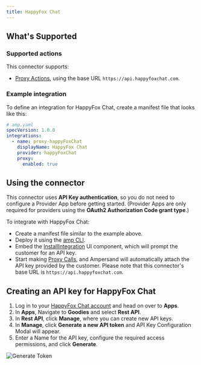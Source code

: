 ```yaml
---
title: HappyFox Chat
---
```

## What's Supported

### Supported actions

This connector supports:
- [Proxy Actions](/define-integrations/proxy-actions), using the base URL `https://api.happyfoxchat.com`.

### Example integration

To define an integration for HappyFox Chat, create a manifest file that looks like this:

```YAML
# amp.yaml
specVersion: 1.0.0
integrations: 
  - name: proxy-happyFoxChat
    displayName: HappyFox Chat
    provider: happyFoxChat
    proxy:
      enabled: true
```

## Using the connector

This connector uses **API Key authentication**, so you do not need to configure a Provider App before getting started. (Provider Apps are only required for providers using the **OAuth2 Authorization Code grant type**.)

To integrate with HappyFox Chat:
- Create a manifest file similar to the example above.
- Deploy it using the [amp CLI](/cli/overview).
- Embed the [InstallIntegration](/embeddable-ui-components#install-integration) UI component, which will prompt the customer for an API key.
- Start making [Proxy Calls](/define-integrations/proxy-actions), and Ampersand will automatically attach the API key provided by the customer. Please note that this connector's base URL is `https://api.happyfoxchat.com`.

## Creating an API key for HappyFox Chat

1. Log in to your [HappyFox Chat account](https://app.happyfoxchat.com/b/login) and head on over to **Apps**.
2. In **Apps**, Navigate to **Goodies** and select **Rest API**.
3. In **Rest API**, click **Manage**, where you can create new API keys.
4. In **Manage**, click **Generate a new API token** and API Key Configuration Modal will appear.
5. Enter a Name for the API key, configure the required access permissions, and click **Generate**.

![Generate Token](/images/provider-guides/happyFoxChat.gif)